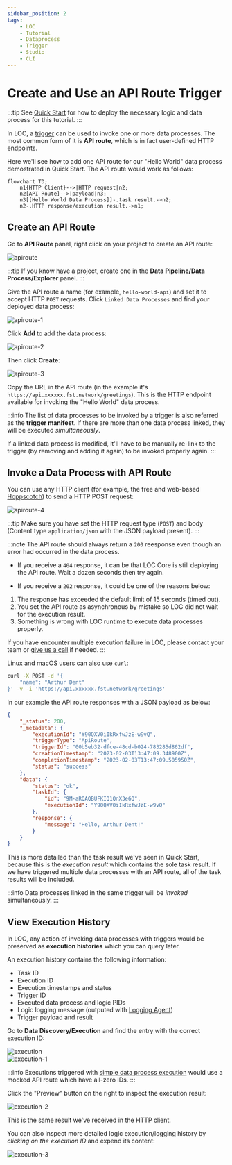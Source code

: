 ```yaml
---
sidebar_position: 2
tags:
    - LOC
    - Tutorial
    - Dataprocess
    - Trigger
    - Studio
    - CLI
---
```


# Create and Use an API Route Trigger

:::tip
See [Quick Start](/legacy/0.8/quickstart) for how to deploy the necessary logic and data process for this tutorial.
:::

In LOC, a [trigger](/legacy/0.8/tutorials/loc-feat-overview#triggers-tasks-and-executions) can be used to invoke one or more data processes. The most common form of it is **API route**, which is in fact user-defined HTTP endpoints.

Here we'll see how to add one API route for our "Hello World" data process demostrated in Quick Start. The API route would work as follows:

```mermaid
flowchart TD;
    n1{HTTP Client}-->|HTTP request|n2;
    n2[API Route]-->|payload|n3;
    n3[[Hello World Data Process]]-.task result.->n2;
    n2-.HTTP response/execution result.->n1;
```

## Create an API Route

Go to **API Route** panel, right click on your project to create an API route:

<div className="center-padded-sm">
    <img src={require("./img/apiroute.png").default} alt="apiroute" />
</div>

:::tip
If you know have a project, create one in the **Data Pipeline/Data Process/Explorer** panel.
:::

Give the API route a name (for example, `hello-world-api`) and set it to accept HTTP `POST` requests. Click `Linked Data Processes` and find your deployed data process:

<div className="center-padded-sm">
    <img src={require("./img/apiroute-1.png").default} alt="apiroute-1" />
</div>

Click **Add** to add the data process:

<div className="center-padded-sm">
    <img src={require("./img/apiroute-2.png").default} alt="apiroute-2" />
</div>

Then click **Create**:

<div className="center-padded-sm">
    <img src={require("./img/apiroute-3.png").default} alt="apiroute-3" />
</div>

Copy the URL in the API route (in the example it's `https://api.xxxxxx.fst.network/greetings`). This is the HTTP endpoint available for invoking the "Hello World" data process.

:::info
The list of data processes to be invoked by a trigger is also referred as the **trigger manifest**. If there are more than one data process linked, they will be executed _simultaneously_.

If a linked data process is modified, it'll have to be manually re-link to the trigger (by removing and adding it again) to be invoked properly again.
:::

## Invoke a Data Process with API Route

You can use any HTTP client (for example, the free and web-based [Hoppscotch](https://hoppscotch.io/)) to send a HTTP POST request:

<div className="center-padded-sm">
    <img src={require("./img/apiroute-4.png").default} alt="apiroute-4" />
</div>

:::tip
Make sure you have set the HTTP request type (`POST`) and body (Content type `application/json` with the JSON payload present).
:::

:::note
The API route should always return a `200` reesponse even though an error had occurred in the data process.

-   If you receive a `404` response, it can be that LOC Core is still deploying the API route. Wait a dozen seconds then try again.

-   If you receive a `202` response, it could be one of the reasons below:

1. The response has exceeded the default limit of 15 seconds (timed out).
2. You set the API route as asynchronous by mistake so LOC did not wait for the execution result.
3. Something is wrong with LOC runtime to execute data processes properly.

If you have encounter multiple execution failure in LOC, please contact your team or [give us a call](/docs/about) if needed.
:::

Linux and macOS users can also use `curl`:

```bash
curl -X POST -d '{
    "name": "Arthur Dent"
}' -v -i 'https://api.xxxxxx.fst.network/greetings'
```

In our example the API route responses with a JSON payload as below:

```json
{
    "_status": 200,
    "_metadata": {
        "executionId": "Y90QXV0iIkRxfwJzE-w9vQ",
        "triggerType": "ApiRoute",
        "triggerId": "00b5eb32-dfce-48cd-b024-783285d862df",
        "creationTimestamp": "2023-02-03T13:47:09.348900Z",
        "completionTimestamp": "2023-02-03T13:47:09.505950Z",
        "status": "success"
    },
    "data": {
        "status": "ok",
        "taskId": {
            "id": "9M-aRQAQBUFKIQ1QnX3e6Q",
            "executionId": "Y90QXV0iIkRxfwJzE-w9vQ"
        },
        "response": {
            "message": "Hello, Arthur Dent!"
        }
    }
}
```

This is more detailed than the task result we've seen in Quick Start, because this is the _execution result_ which contains the sole task result. If we have triggered multiple data processes with an API route, all of the task results will be included.

:::info
Data processes linked in the same trigger will be _invoked_ simultaneously.
:::

## View Execution History

In LOC, any action of invoking data processes with triggers would be preserved as **execution histories** which you can query later.

An execution history contains the following information:

-   Task ID
-   Execution ID
-   Execution timestamps and status
-   Trigger ID
-   Executed data process and logic PIDs
-   Logic logging message (outputed with [Logging Agent](/legacy/0.8/sdk-reference/logging))
-   Trigger payload and result

Go to **Data Discovery/Execution** and find the entry with the correct execution ID:

<div className="center-padded-sm">
    <img src={require("./img/execution.png").default} alt="execution" />
</div>

<div className="center-padded-sm">
    <img src={require("./img/execution-1.png").default} alt="execution-1" />
</div>

:::info
Executions triggered with [simple data process execution](/legacy/0.8/quickstart#run-the-data-process---simple-data-process-execution) would use a mocked API route which have all-zero IDs.
:::

Click the "Preview" button on the right to inspect the execution result:

<div className="center-padded-sm">
    <img src={require("./img/execution-2.png").default} alt="execution-2" />
</div>

This is the same result we've received in the HTTP client.

You can also inspect more detailed logic execution/logging history by _clicking on the execution ID_ and expend its content:

<div className="center-padded-sm">
    <img src={require("./img/execution-3.png").default} alt="execution-3" />
</div>
